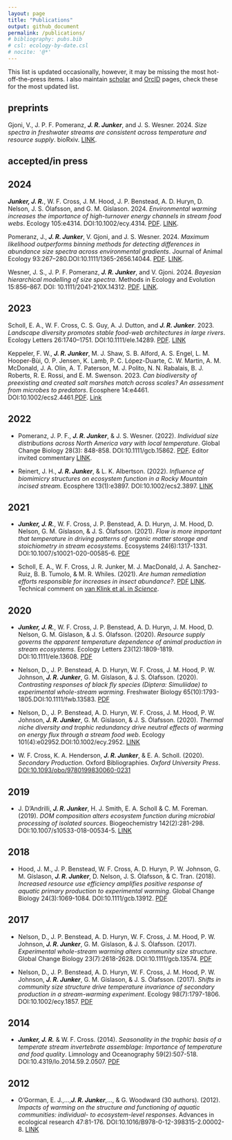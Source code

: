 ```yaml
---
layout: page
title: "Publications"
output: github_document
permalink: /publications/
# bibliography: pubs.bib
# csl: ecology-by-date.csl
# nocite: '@*'
---
```


This list is updated occasionally, however, it may be missing the most hot-off-the-press items. I also maintain [scholar](https://scholar.google.com/citations?user=q3E1S9MAAAAJ&hl=en) and [OrcID](<https://orcid.org/0000-0001-9713-2330>) pages, check these for the most updated list.

<!--- ##
```r

source("./publications/get_pubs.R")

```
-->
## preprints

Gjoni, V., J. P. F. Pomeranz, ***J. R. Junker***, and J. S. Wesner. 2024. *Size spectra in freshwater streams are consistent across temperature and resource supply*. bioRxiv. [LINK](https://doi.org/10.1101/2024.01.09.574822).

## accepted/in press

## 2024

***Junker, J. R.***, W. F. Cross, J. M. Hood, J. P. Benstead, A. D. Huryn, D. Nelson, J. S. Ólafsson, and G. M. Gíslason. 2024. *Environmental warming increases the importance of high-turnover energy channels in stream food webs*. Ecology 105:e4314. DOI:<!--- --->10.1002/ecy.4314. [PDF](./pdfs/Junker et al. - 2024 - Environmental warmin increases the importance of.pdf). [LINK](https://onlinelibrary.wiley.com/doi/abs/10.1002/ecy.4314).

Pomeranz, J., ***J. R. Junker***, V. Gjoni, and J. S. Wesner. 2024. *Maximum likelihood outperforms binning methods for detecting differences in abundance size spectra across environmental gradients*. Journal of Animal Ecology 93:267–280.DOI:<!--- --->10.1111/1365-2656.14044. [PDF](./pdfs/Pomeranz et al. - 2024 - Maximum likelihood outperforms binning methods for.pdf). [LINK](https://besjournals.onlinelibrary.wiley.com/doi/10.1111/1365-2656.14044).

Wesner, J. S., J. P. F. Pomeranz, ***J. R. Junker***, and V. Gjoni. 2024. *Bayesian hierarchical modelling of size spectra*. Methods in Ecology and Evolution 15:856–867. DOI: <!--- --->10.1111/2041-210X.14312. [PDF](./pdfs/Wesner et al. - 2024 - Bayesian hierarchical modelling of size spectra.pdf). [LINK](https://onlinelibrary.wiley.com/doi/abs/10.1111/2041-210X.14312).

## 2023

Scholl, E. A., W. F. Cross, C. S. Guy, A. J. Dutton, and ***J. R. Junker***. 2023. *Landscape diversity promotes stable food-web architectures in large rivers*. Ecology Letters 26:1740–1751. DOI:<!--- --->10.1111/ele.14289. [PDF](./pdfs/Scholl et al. - 2023 - Landscape diversity promotes stable food-web archi.pdf). [LINK](https://onlinelibrary.wiley.com/doi/abs/10.1111/ele.14289)

Keppeler, F. W., ***J. R. Junker***, M. J. Shaw, S. B. Alford, A. S. Engel, L. M. Hooper-Bùi, O. P. Jensen, K. Lamb, P. C. López-Duarte, C. W. Martin, A. M. McDonald, J. A. Olin, A. T. Paterson, M. J. Polito, N. N. Rabalais, B. J. Roberts, R. E. Rossi, and E. M. Swenson. 2023. *Can biodiversity of preexisting and created salt marshes match across scales? An assessment from microbes to predators*. Ecosphere 14:e4461. DOI:<!-- -->10.1002/ecs2.4461.[PDF](./pdfs/Keppeler et al. - 2023 - Can biodiversity of preexisting and created salt m.pdf). [Link](https://onlinelibrary.wiley.com/doi/abs/10.1002/ecs2.4461)

## 2022

* Pomeranz, J. P. F., ***J. R. Junker***, & J. S. Wesner. (2022). *Individual size distributions across North America vary with local temperature*. Global Change Biology 28(3): 848-858. DOI:<!-- -->10.1111/gcb.15862. [PDF](./pdfs/Pomeranz et al. - 2022 - Individual size distributions across North America.pdf). Editor invited commentary [LINK](https://doi.org/10.1111/gcb.15981).

* Reinert, J. H., ***J. R. Junker***, & L. K. Albertson. (2022). *Influence of biomimicry structures on ecosystem function in a Rocky Mountain incised stream*. Ecosphere 13(1):e3897. DOI:<!-- -->10.1002/ecs2.3897. [LINK](https://doi.org/10.1002/ECS2.3897)

## 2021

* ***Junker, J. R.***, W. F. Cross, J. P. Benstead, A. D. Huryn, J. M. Hood, D. Nelson, G. M. G&iacute;slason, & J. S. &Oacute;lafsson. (2021). *Flow is more important that temperature in driving patterns of organic matter storage and stoichiometry in stream ecosystems*. Ecosystems 24(6):1317-1331. DOI:<!-- -->10.1007/s10021-020-00585-6. [PDF](./pdfs/Junker et al. - 2020 - Flow is more Important than Temperature in Driving.pdf)

* Scholl, E. A., W. F. Cross, J. R. Junker, M. J. MacDonald, J. A. Sanchez-Ruiz, B. B. Tumolo, & M. R. Whiles. (2021). *Are human remediation efforts responsible for increases in insect abundance?*. [PDF](./pdfs/Scholl et al. - 2021 - Are human remediation efforts responsible for increases in insect abundance.pdf) [LINK](https://www.science.org/do/10.1126/comment.746993/full/). Technical comment on [van Klink et al. in *Science*](https://www.science.org/doi/abs/10.1126/science.aax9931). 

## 2020

* ***Junker, J. R.***, W. F. Cross, J. P. Benstead, A. D. Huryn, J. M. Hood, D. Nelson, G. M. G&iacute;slason, & J. S. &Oacute;lafsson. (2020). *Resource supply governs the apparent temperature dependence of animal production in stream ecosystems*. Ecology Letters 23(12):1809-1819. DOI:<!-- -->10.1111/ele.13608. [PDF](./pdfs/Junker et al. - 2020 - Resource supply governs the apparent temperature d.pdf)

* Nelson, D., J. P. Benstead, A. D. Huryn, W. F. Cross, J. M. Hood, P. W. Johnson, ***J. R. Junker***, G. M. G&iacute;slason, & J. S. &Oacute;lafsson. (2020). *Contrasting responses of black fly species (Diptera: Simuliidae) to experimental whole-stream warming*. Freshwater Biology 65(10):1793-1805.DOI:<!-- -->10.1111/fwb.13583. [PDF](https://par.nsf.gov/servlets/purl/10228694)

* Nelson, D., J. P. Benstead, A. D. Huryn, W. F. Cross, J. M. Hood, P. W. Johnson, ***J. R. Junker***, G. M. G&iacute;slason, & J. S. &Oacute;lafsson. (2020). *Thermal niche diversity and trophic redundancy drive neutral effects of warming on energy flux through a stream food web*. Ecology 101(4):e02952.DOI:<!-- -->10.1002/ecy.2952. [LINK](https://esajournals.onlinelibrary.wiley.com/doi/am-pdf/10.1002/ecy.2952)

* W. F. Cross, K. A. Henderson, ***J. R. Junker***, & E. A. Scholl. (2020). *Secondary Production*. Oxford Bibliographies. *Oxford University Press*. [DOI:10.1093/obo/9780199830060-0231](https://www.oxfordbibliographies.com/view/document/obo-9780199830060/obo-9780199830060-0231.xml)

## 2019

* J. D'Andrilli, ***J. R. Junker***, H. J. Smith, E. A. Scholl & C. M. Foreman. (2019). *DOM composition alters ecosystem function during microbial processing of isolated sources*. Biogeochemistry 142(2):281-298. DOI:<!-- -->10.1007/s10533-018-00534-5. [LINK](https://link.springer.com/article/10.1007/s10533-018-00534-5)

## 2018

* Hood, J. M., J. P. Benstead, W. F. Cross, A. D. Huryn, P. W. Johnson, G. M. G&iacute;slason, ***J. R. Junker***, D. Nelson, J. S. &Oacute;lafsson, & C. Tran. (2018). *Increased resource use efficiency amplifies positive response of aquatic primary production to experimental warming*. Global Change Biology 24(3):1069-1084. DOI:<!-- -->10.1111/gcb.13912. [PDF](./pdfs/hood_et_al-2018-global_change_biology.pdf)

## 2017

* Nelson, D., J. P. Benstead, A. D. Huryn, W. F. Cross, J. M. Hood, P. W. Johnson, ***J. R. Junker***, G. M. G&iacute;slason, & J. S. &Oacute;lafsson. (2017). *Experimental whole-stream warming alters community size structure*. Global Change Biology 23(7):2618-2628. DOI:<!-- -->10.1111/gcb.13574. [PDF](./pdfs/nelson_et_al-2016-global_change_biology.pdf)

* Nelson, D., J. P. Benstead, A. D. Huryn, W. F. Cross, J. M. Hood, P. W. Johnson, ***J. R. Junker***, G. M. G&iacute;slason, & J. S. &Oacute;lafsson. (2017). *Shifts in community size structure drive temperature invariance of secondary production in a stream-warming experiment*. Ecology 98(7):1797-1806. DOI:<!-- -->10.1002/ecy.1857. [PDF](./pdfs/nelson_et_al-2017-ecology-2.pdf)

## 2014

* ***Junker, J. R.*** & W. F. Cross. (2014). *Seasonality in the trophic basis of a temperate stream invertebrate assemblage: Importance of temperature and food quality*. Limnology and Oceanography 59(2):507-518. DOI:<!-- -->10.4319/lo.2014.59.2.0507. [PDF](./pdfs/Junker and Cross - 2014 - Seasonality in the trophic basis of a temperate st.pdf)

## 2012

* O'Gorman, E. J.,...,***J. R. Junker***,..., & G. Woodward (30 authors). (2012). *Impacts of warming on the structure and functioning of aquatic communities: individual- to ecosystem-level responses*. Advances in ecological research 47:81-176. DOI:<!-- -->10.1016/B978-0-12-398315-2.00002-8. [LINK](https://www.zora.uzh.ch/id/eprint/88276/1/O%27Gorman2012Zora.pdf)
